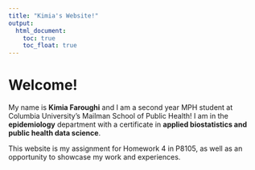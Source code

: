 ```yaml
---
title: "Kimia's Website!"
output: 
  html_document:
    toc: true
    toc_float: true
---
```


# Welcome!

My name is **Kimia Faroughi** and I am a second year MPH student at Columbia University's Mailman School of Public Health! I am in the **epidemiology** department with a certificate in **applied biostatistics and public health data science**. 

This website is my assignment for Homework 4 in P8105, as well as an opportunity to showcase my work and experiences.